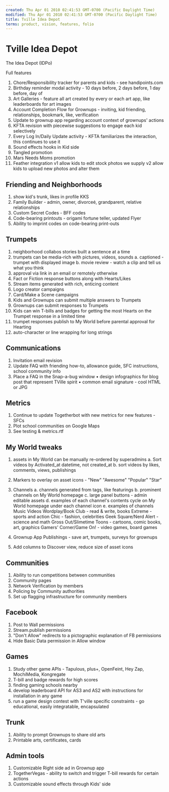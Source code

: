 ```yaml
---
created: Thu Apr 01 2010 02:41:53 GMT-0700 (Pacific Daylight Time)
modified: Thu Apr 01 2010 02:41:53 GMT-0700 (Pacific Daylight Time)
title: Tville Idea Depot
terms: product, vision, features, folio
---
```


# Tville Idea Depot

The Idea Depot (IDPo)

Full features

1. Chore/Responsibility tracker for parents and kids - see handipoints.com
2. Birthday reminder modal activity - 10 days before, 2 days before, 1 day before, day of
3. Art Galleries - feature all art created by every or each art app, like leaderboards for art images
4. Account Completion Flow for Grownups - inviting, kid friending, relationships, bookmark, like, verification
5. Update to grownup app regarding account context of grownups' actions
6. KFTA revision with piecewise suggestions to engage each kid selectively
7. Every Log In/Daily Update activity - KFTA familiarizes the interaction, this continues to use it
8. Sound effects hooks in Kid side
9. Tangled promotion
10. Mars Needs Moms promotion
11. Feather integration
    v1 allow kids to edit stock photos we supply
    v2 allow kids to upload new photos and alter them

## Friending and Neighborhoods

1. show kid's trunk, likes in profile KKS
2. Family Builder - admin, owner, divorceé, grandparent, relative relationships
3. Custom Secret Codes - BFF codes
4. Code-bearing printouts - origami fortune teller, updated Flyer
5. Ability to imprint codes on code-bearing print-outs

## Trumpets

1. neighborhood collabos stories built a sentence at a time
2. trumpets can be media-rich with pictures, videos, sounds
   a. captioned - trumpet with displayed image
   b. movie review - watch a clip and tell us what you think
3. approval via link in an email or remotely otherwise
4. Fact or Fiction response buttons along with Hearts/Likes
5. Stream items generated with rich, enticing content
6. Logo creator campaigns
7. Card/Make a Scene campaigns
8. Kids and Grownups can submit multiple answers to Trumpets
9. Grownups can submit responses to Trumpets
10. Kids can win T-bills and badges for getting the most Hearts on the Trumpet response in a limited time
11. trumpet responses publish to My World before parental approval for Hearting
12. auto-character or line wrapping for long strings

## Communications

1. Invitation email revision
2. Update FAQ with friending how-to, allowance guide, SFC instructions, school community info
3. Place a FAQ in the Snap-a-bug window
   • design infographics for blog post that represent TVille spirit
   • common email signature - cool HTML or JPG

## Metrics

1. Continue to update Togetherbot with new metrics for new features - SFCs
2. Plot school communities on Google Maps
3. See testing & metrics.rtf

## My World tweaks

1. assets in My World can be manually re-ordered by superadmins
   a. Sort videos by Activated_at datetime, not created_at
   b. sort videos by likes, comments, views, publishings
2. Markers to overlay on asset icons - "New" "Awesome" "Popular" "Star"
3. Channels
   a. channels generated from tags, like featurings
   b. prominent channels on My World homepage
   c. large panel buttons - admin editable assets
   d. examples of each channel's contents cycle on My World homepage under each channel icon
   e. examples of channels
   Music Videos
   Wordplay/Book Club - read & write, books
   Extreme - sports and action
   Chic - fashion, celebrities
   Geek Square/Nerd Alert - science and math
   Gross Out/Slimetime
   Toons - cartoons, comic books, art, graphics
   Gamers' Corner/Game On! - video games, board games

4. Grownup App Publishings - save art, trumpets, surveys for grownups
5. Add columns to Discover view, reduce size of asset icons

## Communities

1. Ability to run competitions between communities
2. Community pages
3. Network Verification by members
4. Policing by Community authorities
5. Set up flagging infrastructure for community members

## Facebook

1. Post to Wall permissions
2. Stream.publish permissions
3. "Don't Allow" redirects to a pictographic explanation of FB permissions
4. Hide Basic Data permission in Allow window

## Games

1. Study other game APIs - Tapulous, plus+, OpenFeint, Hey Zap, MochiMedia, Kongregate
2. T-bill and badge rewards for high scores
3. finding gaming schools nearby
4. develop leaderboard API for AS3 and AS2 with instructions for installation in any game
5. run a game design contest with T'ville specific constraints - go educational, easily integratable, encapsulated

## Trunk

1. Ability to prompt Grownups to share old arts
2. Printable arts, certificates, cards

## Admin tools

1. Customizable Right side ad in Grownup app
2. TogetherVegas - ability to switch and trigger T-bill rewards for certain actions
3. Customizable sound effects through Kids' side
